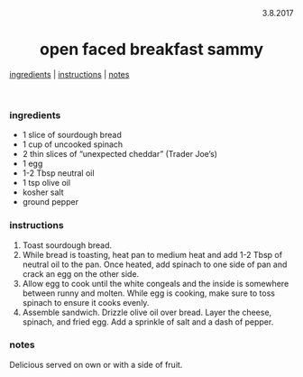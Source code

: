 <p align="right">3.8.2017</p>

<h1 align="center">open faced breakfast sammy</h1>

<div align="center">
  <a href="#ingredients">ingredients</a> | 
  <a href="#instructions">instructions</a> | 
  <a href="#notes">notes</a>
</div>
<br>

### ingredients
- 1 slice of sourdough bread
- 1 cup of uncooked spinach
- 2 thin slices of "unexpected cheddar" (Trader Joe's)
- 1 egg
- 1-2 Tbsp neutral oil
- 1 tsp olive oil
- kosher salt
- ground pepper

### instructions
1. Toast sourdough bread. 
2. While bread is toasting, heat pan to medium heat and add 1-2 Tbsp of neutral oil to the pan. Once heated, add 
spinach to one side of pan and crack an egg on the other side.
3. Allow egg to cook until the white congeals and the inside is somewhere between runny and molten. While egg is 
cooking, make sure to toss spinach to ensure it cooks evenly.
4. Assemble sandwich. Drizzle olive oil over bread. Layer the cheese, spinach, and fried egg. Add a sprinkle of salt 
and a dash of pepper.

### notes
Delicious served on own or with a side of fruit. 
